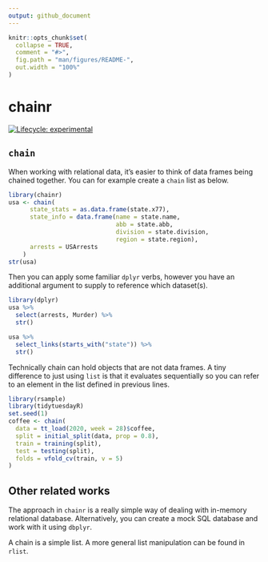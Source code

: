```yaml
---
output: github_document
---
```


<!-- README.md is generated from README.Rmd. Please edit that file -->

```r
knitr::opts_chunk$set(
  collapse = TRUE,
  comment = "#>",
  fig.path = "man/figures/README-",
  out.width = "100%"
)
```

# chainr

<!-- badges: start -->
[![Lifecycle: experimental](https://img.shields.io/badge/lifecycle-experimental-orange.svg)](https://www.tidyverse.org/lifecycle/#experimental)
<!-- badges: end -->

## `chain`

When working with relational data, it's easier to think of data frames being chained together. You can for example create a `chain` list as below.

```r
library(chainr)
usa <- chain(
      state_stats = as.data.frame(state.x77),
      state_info = data.frame(name = state.name,
                              abb = state.abb,
                              division = state.division,
                              region = state.region),
      arrests = USArrests
    )
str(usa)
```

Then you can apply some familiar `dplyr` verbs, however you have an additional argument to supply to reference which dataset(s). 

```r
library(dplyr)
usa %>% 
  select(arrests, Murder) %>% 
  str()
```

```r
usa %>% 
  select_links(starts_with("state")) %>% 
  str()
```

Technically chain can hold objects that are not data frames. 
A tiny difference to just using `list` is that it evaluates
sequentially so you can refer to an element in the list 
defined in previous lines. 


```r
library(rsample)
library(tidytuesdayR)
set.seed(1)
coffee <- chain(
  data = tt_load(2020, week = 28)$coffee,
  split = initial_split(data, prop = 0.8),
  train = training(split),
  test = testing(split),
  folds = vfold_cv(train, v = 5)
)

```




## Other related works

The approach in `chainr` is a really simple way of dealing with in-memory relational database. Alternatively, you can create a mock SQL database and work with it using `dbplyr`. 

A chain is a simple list. A more general list manipulation can be found in `rlist`.
